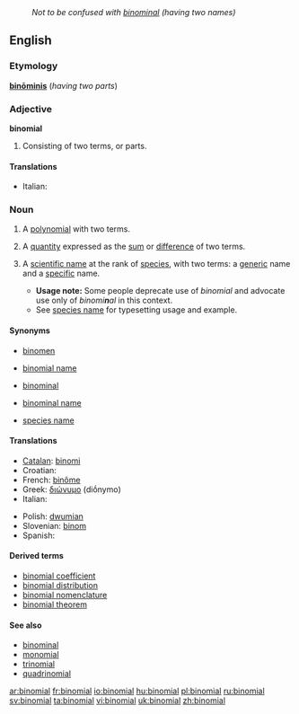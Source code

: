 {{wikipedia|Binominal nomenclature}}
: ''Not to be confused with [[binominal]] (having two names)''
==English==

===Etymology===
{{etyl|la}} '''[[binominis|binōminis]]''' (''having two parts'')

===Adjective===
'''binomial'''

# Consisting of two terms, or parts.

====Translations====
{{top}}
* Italian: {{t+|it|binomiale|m}}
{{mid}}
{{bottom}}

===Noun===
{{en-noun}}

# {{algebra}} A [[polynomial]] with two terms.
# {{algebra}} A [[quantity]] expressed as the [[sum]] or [[difference]] of two terms.
# {{context|biology|taxonomy}} A [[scientific name]] at the rank of [[species]], with two terms: a [[generic]] name and a [[specific]] name.
#* '''Usage note:''' Some people deprecate use of ''binomial'' and advocate use only of ''binomi'''n'''al'' in this context.
#* See [[species name]] for typesetting usage and example.

====Synonyms====
* {{context|biology|taxonomy}} [[binomen]]
* {{context|biology|taxonomy}} [[binomial name]]
* {{context|biology|taxonomy}} [[binominal]]
* {{context|biology|taxonomy}} [[binominal name]]
* {{context|biology|taxonomy}} [[species name]]

====Translations====
{{top}}
* [[Catalan]]: [[binomi]] {{m}}
* Croatian: {{t-|hr|binom|m}}
* French: [[binôme]] {{m}}
* Greek: [[διώνυμο]] (diṓnymo) {{m}}
* Italian: {{t+|it|binomio|m}}
{{mid}}
* Polish: [[dwumian]] {{m}}
* Slovenian: [[binom]] {{m}}
* Spanish: {{t+|es|binomio|m}}
{{bottom}}

====Derived terms====
* [[binomial coefficient]]
* [[binomial distribution]]
* [[binomial nomenclature]]
* [[binomial theorem]]

====See also====
* [[binominal]]
* [[monomial]]
* [[trinomial]]
* [[quadrinomial]]

[[ar:binomial]]
[[fr:binomial]]
[[io:binomial]]
[[hu:binomial]]
[[pl:binomial]]
[[ru:binomial]]
[[sv:binomial]]
[[ta:binomial]]
[[vi:binomial]]
[[uk:binomial]]
[[zh:binomial]]